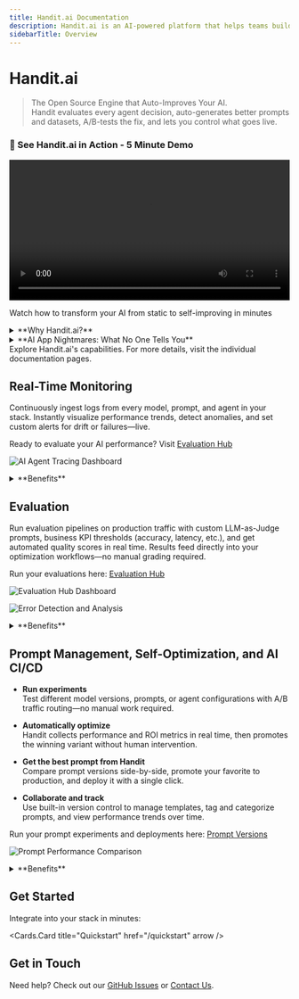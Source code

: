 ```yaml
---
title: Handit.ai Documentation
description: Handit.ai is an AI-powered platform that helps teams build and deploy intelligent applications at scale.
sidebarTitle: Overview
---
```



# Handit.ai

> The Open Source Engine that Auto-Improves Your AI. <br />
> Handit evaluates every agent decision, auto-generates better prompts and datasets, A/B-tests the fix, and lets you control what goes live.


<div style={{ 
  background: 'linear-gradient(135deg, #1e293b 0%, #334155 100%)', 
  border: '1px solid #475569',
  borderRadius: '12px', 
  padding: '24px', 
  margin: '24px 0',
  textAlign: 'center'
}}>
  <h3 style={{ margin: '0 0 16px 0', color: '#f8fafc' }}>
    🚀 See Handit.ai in Action - 5 Minute Demo
  </h3>
  <video 
    width="100%" 
    controls
    style={{ 
      borderRadius: '8px', 
      border: '1px solid #64748b',
      maxWidth: '800px',
      margin: '0 auto'
    }}
  >
    <source src="https://storage.googleapis.com/icons-handit/demo%20(1).mp4" type="video/mp4" />
    Your browser does not support the video tag.
  </video>
  <p style={{ 
    margin: '16px 0 0 0', 
    fontSize: '14px', 
    color: '#cbd5e1',
    fontStyle: 'italic'
  }}>
    Watch how to transform your AI from static to self-improving in minutes
  </p>
</div>

<details>
<summary>**Why Handit.ai?**</summary>

- **Easy to use**: Integrates into your stack in minutes.
- **Auto-optimization**: Deploys top-performing models and prompts instantly.
- **Live monitoring**: Tracks performance and failures in real time.
- **Auto-evaluation**: Grades outputs with LLM-as-Judge and custom KPIs on live data.
- **A/B testing**: Automatically surfaces the best variant by ROI.
- **Impact metrics**: Links AI tweaks to cost savings, conversions, and user satisfaction.
- **Proven**: ASPE.ai saw +62.3% accuracy and +97.8% success rate in 48 hours.

**Get started today and unleash your AI's full potential with [Handit.ai](https://beta.handit.ai/).**

</details>

<details>
<summary>**AI App Nightmares: What No One Tells You**</summary>

Imagine it's 3 AM and you're staring at your console—again. You just fixed that one prompt for the tenth time, only to discover your AI replied to "Uncle Bob" instead of your manager. 😱

At first, you laugh it off. It's "just a glitch." Then it happens again: sometimes it ghosts you completely, sometimes it hijacks the CC line, and once it even quoted a message from two weeks ago like a deranged time traveler. You tweak the prompt, pray to the data gods, and whisper "please and thank you" like a mantra… but two weeks later, the ghost is back.

This isn't a haunted house—it's your AI pipeline. And yes, LLMs can gaslight you. They'll whisper "I didn't do it," even as they rewrite your email thread into gibberish. You patch one leak and another springs open. You think, "There has to be a better way."

[Handit.ai](https://github.com/Handit-AI/handit.ai) is the open-source Ghostbuster for your AI nightmares. With live monitoring, automated A/B hunting, and AI-as-Judge evaluations on real traffic, it spots phantom failures and banishes them before they strike again. No more 3 AM panics or unsent apologies.

**Ready to stop chasing ghosts and start shipping rock-solid AI? Dive into [Handit.ai](https://beta.handit.ai/)**

</details>

<Callout type="info">
  Explore Handit.ai's capabilities. For more details, visit the individual
  documentation pages.
</Callout>

## Real-Time Monitoring

Continuously ingest logs from every model, prompt, and agent in your stack. Instantly visualize performance trends, detect anomalies, and set custom alerts for drift or failures—live.

Ready to evaluate your AI performance? Visit [Evaluation Hub](https://beta.handit.ai/ag-tracing)

![AI Agent Tracing Dashboard](/assets/overview/tracing.png)

<details>
<summary>**Benefits**</summary>

- Ingest logs from models, prompts, and agents in seconds
- Visualize performance trends with interactive dashboards
- Detect anomalies and drift automatically
- Set custom real-time alerts for failures and threshold breaches

</details>

## Evaluation

Run evaluation pipelines on production traffic with custom LLM-as-Judge prompts, business KPI thresholds (accuracy, latency, etc.), and get automated quality scores in real time. Results feed directly into your optimization workflows—no manual grading required.

Run your evaluations here: [Evaluation Hub](https://beta.handit.ai/evaluation-hub)

![Evaluation Hub Dashboard](/assets/overview/evaluation-hub.png)

![Error Detection and Analysis](/assets/overview/evaluation-error-detection.png)

<details>
<summary>**Benefits**</summary>

- Execute LLM-as-Judge prompts on live traffic
- Enforce business KPI thresholds (accuracy, latency, etc.)
- Receive automated quality scores in real time
- Feed results directly into optimization workflows automatically

</details>

## Prompt Management, Self-Optimization, and AI CI/CD

- **Run experiments**  
  Test different model versions, prompts, or agent configurations with A/B traffic routing—no manual work required.

- **Automatically optimize**  
  Handit collects performance and ROI metrics in real time, then promotes the winning variant without human intervention.

- **Get the best prompt from Handit**  
  Compare prompt versions side-by-side, promote your favorite to production, and deploy it with a single click.

- **Collaborate and track**  
  Use built-in version control to manage templates, tag and categorize prompts, and view performance trends over time.


Run your prompt experiments and deployments here: [Prompt Versions](https://beta.handit.ai/prompt-versions)

![Prompt Performance Comparison](/assets/overview/prompt-comparison.png)

<details>
<summary>**Benefits**</summary>

- Launch experiments across model versions, prompts, or agent configs
- Automatically route traffic and gather performance data
- Compare ROI metrics to identify top performers
- Promote winning variants without manual effort
- Centralize prompt templates and version histories
- Tag, categorize, and collaborate on prompts
- Track prompt performance trends over time
- Roll back or fork proven prompts instantly for quick iteration

</details>

## Get Started

Integrate into your stack in minutes:

<Cards.Card title="Quickstart" href="/quickstart" arrow />

## Get in Touch

Need help? Check out our [GitHub Issues](https://github.com/Handit-AI/handit.ai-docs/issues) or [Contact Us](/more/contact). 